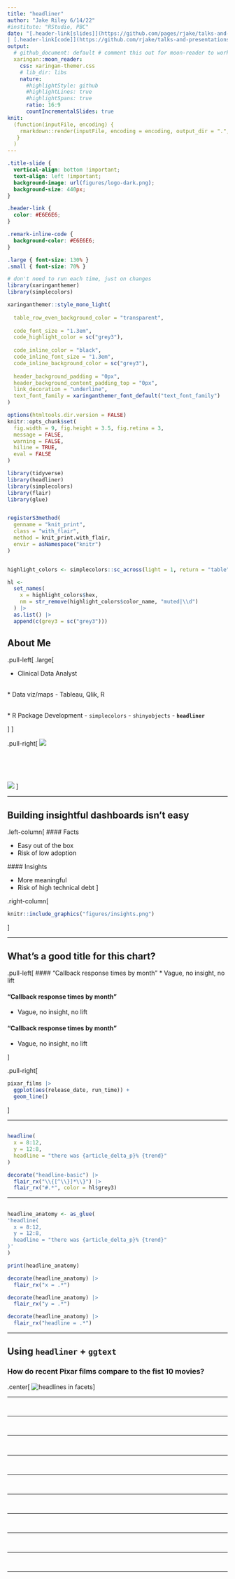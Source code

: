 ```yaml
---
title: "headliner"
author: "Jake Riley 6/14/22"
#institute: "RStudio, PBC"
date: "[.header-link[slides]](https://github.com/pages/rjake/talks-and-presentations/.../README.html) 
| [.header-link[code]](https://github.com/rjake/talks-and-presentations/.../README.md)"
output:
  # github_document: default # comment this out for moon-reader to work
  xaringan::moon_reader:
    css: xaringan-themer.css
    # lib_dir: libs
    nature:
      #highlightStyle: github
      #highlightLines: true
      #highlightSpans: true
      ratio: 16:9
      countIncrementalSlides: true
knit:
  (function(inputFile, encoding) {
    rmarkdown::render(inputFile, encoding = encoding, output_dir = ".", output_format = "all")
   }
  )
---
```


```css
.title-slide {
  vertical-align: bottom !important;
  text-align: left !important;
  background-image: url(figures/logo-dark.png);
  background-size: 440px;
}

.header-link {
  color: #E6E6E6;
}

.remark-inline-code {
  background-color: #E6E6E6;
}

.large { font-size: 130% }
.small { font-size: 70% }
```


```r
# don't need to run each time, just on changes
library(xaringanthemer)
library(simplecolors)

xaringanthemer::style_mono_light(
  
  table_row_even_background_color = "transparent",
  
  code_font_size = "1.3em",
  code_highlight_color = sc("grey3"),
  
  code_inline_color = "black",
  code_inline_font_size = "1.3em",
  code_inline_background_color = sc("grey3"),
  
  header_background_padding = "0px",
  header_background_content_padding_top = "0px",
  link_decoration = "underline",
  text_font_family = xaringanthemer_font_default("text_font_family")
)
```


```r
options(htmltools.dir.version = FALSE)
knitr::opts_chunk$set(
  fig.width = 9, fig.height = 3.5, fig.retina = 3,
  message = FALSE,
  warning = FALSE,
  hiline = TRUE,
  eval = FALSE
)

library(tidyverse)
library(headliner)
library(simplecolors)
library(flair)
library(glue)


registerS3method(
  genname = "knit_print",
  class = "with_flair",
  method = knit_print.with_flair,
  envir = asNamespace("knitr")
)


highlight_colors <- simplecolors::sc_across(light = 1, return = "table")

hl <- 
  set_names(
    x = highlight_colors$hex,
    nm = str_remove(highlight_colors$color_name, "muted|\\d")
  ) |> 
  as.list() |> 
  append(c(grey3 = sc("grey3")))

```


## About Me

.pull-left[
.large[

* Clinical Data Analyst

<br>
* Data viz/maps
    - Tableau, Qlik, R

<br>
* R Package Development
    - `simplecolors`
    - `shinyobjects`
    - **`headliner`**
    
]
]

.pull-right[
![](figures/chop.png)

<br><br><br>

![](figures/pkgs.png)
]

---

## Building insightful dashboards isn't easy

.left-column[
 #### Facts
 
 * Easy out of the box
 * Risk of low adoption


 #### Insights
 
 * More meaningful
 * Risk of high technical debt
]

.right-column[
```r
knitr::include_graphics("figures/insights.png")
```
]

---

## What's a good title for this chart?

.pull-left[
#### "Callback response times by month"
* Vague, no insight, no lift

#### "Callback response times by month"
* Vague, no insight, no lift

#### "Callback response times by month"
* Vague, no insight, no lift

]

.pull-right[

```r
pixar_films |> 
  ggplot(aes(release_date, run_time)) +
  geom_line()
```
]


---


##

```r
headline(
  x = 8:12,
  y = 12:8,
  headline = "there was {article_delta_p}% {trend}"
)
```

```r
decorate("headline-basic") |> 
  flair_rx("\\{[^\\}]*\\}") |> 
  flair_rx("#.*", color = hl$grey3)
```

---

##

```r
headline_anatomy <- as_glue(
'headline(
  x = 8:12,
  y = 12:8,
  headline = "there was {article_delta_p}% {trend}"
)'
)
```

```r
print(headline_anatomy)
```

```r
decorate(headline_anatomy) |> 
  flair_rx("x = .*")
```

```r
decorate(headline_anatomy) |> 
  flair_rx("y = .*")
```

```r
decorate(headline_anatomy) |> 
  flair_rx("headline = .*")
```

---


## Using `headliner` + `ggtext`

### How do recent Pixar films compare to the fist 10 movies?
.center[
  ![headlines in facets](figures/pixar-plots.png)
]


---

##

```r

```

---

##

```r

```

---

##

```r

```

---

##

```r

```

---

##

```r

```

---

##

```r

```

---

##

```r

```

---

##

```r

```

---

##

```r

```

---
